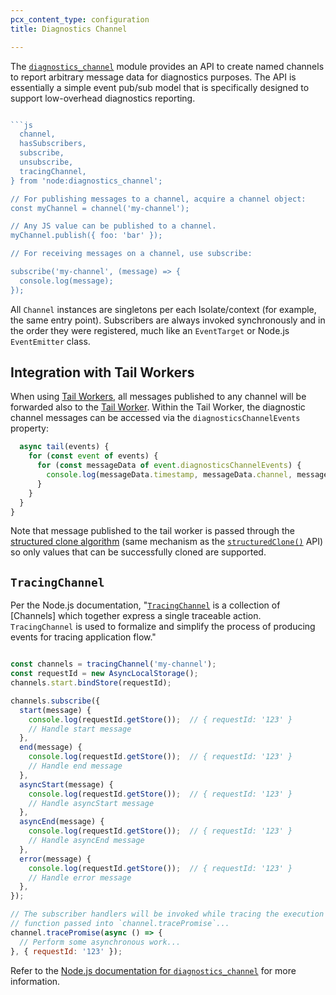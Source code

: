 ```yaml
---
pcx_content_type: configuration
title: Diagnostics Channel

---
```



<Render file="nodejs-compat-howto" />

The [`diagnostics_channel`](https://nodejs.org/dist/latest-v20.x/docs/api/diagnostics_channel.html) module provides an API to create named channels to report arbitrary message data for diagnostics purposes. The API is essentially a simple event pub/sub model that is specifically designed to support low-overhead diagnostics reporting.

````js

```js
  channel,
  hasSubscribers,
  subscribe,
  unsubscribe,
  tracingChannel,
} from 'node:diagnostics_channel';

// For publishing messages to a channel, acquire a channel object:
const myChannel = channel('my-channel');

// Any JS value can be published to a channel.
myChannel.publish({ foo: 'bar' });

// For receiving messages on a channel, use subscribe:

subscribe('my-channel', (message) => {
  console.log(message);
});
````

All `Channel` instances are singletons per each Isolate/context (for example, the same entry point). Subscribers are always invoked synchronously and in the order they were registered, much like an `EventTarget` or Node.js `EventEmitter` class.

## Integration with Tail Workers

When using [Tail Workers](/workers/observability/logging/tail-workers/), all messages published to any channel will be forwarded also to the [Tail Worker](/workers/observability/logging/tail-workers/). Within the Tail Worker, the diagnostic channel messages can be accessed via the `diagnosticsChannelEvents` property:

```js
  async tail(events) {
    for (const event of events) {
      for (const messageData of event.diagnosticsChannelEvents) {
        console.log(messageData.timestamp, messageData.channel, messageData.message);
      }
    }
  }
}
```

Note that message published to the tail worker is passed through the [structured clone algorithm](https://developer.mozilla.org/en-US/docs/Web/API/Web_Workers_API/Structured_clone_algorithm) (same mechanism as the [`structuredClone()`](https://developer.mozilla.org/en-US/docs/Web/API/structuredClone) API) so only values that can be successfully cloned are supported.

## `TracingChannel`

Per the Node.js documentation, "[`TracingChannel`](https://nodejs.org/api/diagnostics_channel.html#class-tracingchannel) is a collection of \[Channels] which together express a single traceable action. `TracingChannel` is used to formalize and simplify the process of producing events for tracing application flow."

```js

const channels = tracingChannel('my-channel');
const requestId = new AsyncLocalStorage();
channels.start.bindStore(requestId);

channels.subscribe({
  start(message) {
    console.log(requestId.getStore());  // { requestId: '123' }
    // Handle start message
  },
  end(message) {
    console.log(requestId.getStore());  // { requestId: '123' }
    // Handle end message
  },
  asyncStart(message) {
    console.log(requestId.getStore());  // { requestId: '123' }
    // Handle asyncStart message
  },
  asyncEnd(message) {
    console.log(requestId.getStore());  // { requestId: '123' }
    // Handle asyncEnd message
  },
  error(message) {
    console.log(requestId.getStore());  // { requestId: '123' }
    // Handle error message
  },
});

// The subscriber handlers will be invoked while tracing the execution of the async
// function passed into `channel.tracePromise`...
channel.tracePromise(async () => {
  // Perform some asynchronous work...
}, { requestId: '123' });
```

Refer to the [Node.js documentation for `diagnostics_channel`](https://nodejs.org/dist/latest-v20.x/docs/api/diagnostics_channel.html) for more information.
